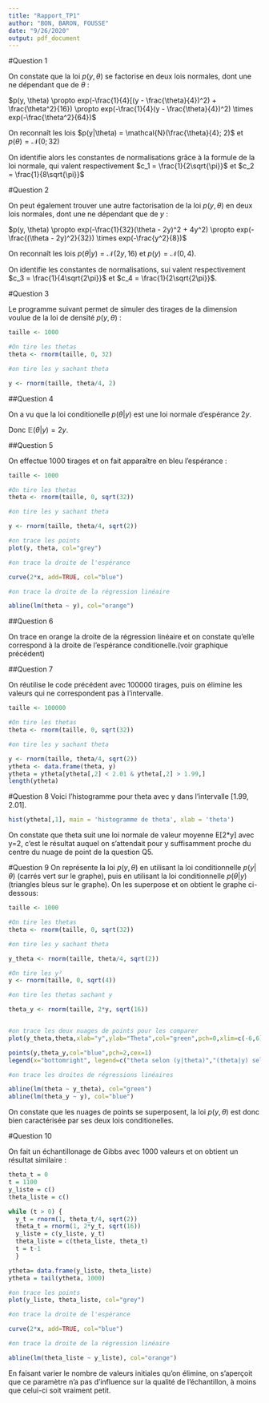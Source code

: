 ```yaml
---
title: "Rapport_TP1"
author: "BON, BARON, FOUSSE"
date: "9/26/2020"
output: pdf_document
---
```


#Question 1

On constate que la loi $p(y, \theta)$ se factorise en deux lois normales, dont une ne dépendant que de $\theta$ :

$p(y, \theta) \propto exp(-\frac{1}{4}[(y - \frac{\theta}{4})^2) + \frac{\theta^2}{16}) \propto exp(-\frac{1}{4}(y - \frac{\theta}{4})^2) \times exp(-\frac{\theta^2}{64})$

On reconnaît les lois $p(y|\theta) = \mathcal{N}(\frac{\theta}{4}; 2)$ et $p(\theta) = \mathcal{N}(0; 32)$

On identifie alors les constantes de normalisations grâce à la formule de la loi normale, qui valent respectivement $c_1 = \frac{1}{2\sqrt{\pi}}$ et $c_2 = \frac{1}{8\sqrt{\pi}}$

#Question 2

On peut également trouver une autre factorisation de la loi $p(y, \theta)$ en deux lois normales, dont une ne dépendant que de $y$ :

$p(y, \theta) \propto exp(-\frac{1}{32}(\theta - 2y)^2 + 4y^2) \propto exp(-\frac{(\theta - 2y)^2}{32}) \times exp(-\frac{y^2}{8})$

On reconnaît les lois $p(\theta|y) = \mathcal{N}(2y, 16)$ et $p(y) = \mathcal{N}(0, 4)$.

On identifie les constantes de normalisations, sui valent respectivement $c_3 = \frac{1}{4\sqrt{2\pi}}$ et $c_4 = \frac{1}{2\sqrt{2\pi}}$.

#Question 3

Le programme suivant permet de simuler des tirages de la dimension voulue de la loi de densité $p(y, \theta)$ :

```R
  
taille <- 1000

#On tire les thetas 
theta <- rnorm(taille, 0, 32) 

#on tire les y sachant theta

y <- rnorm(taille, theta/4, 2)

```

##Question 4

On a vu que la loi conditionelle $p(\theta | y)$ est une loi normale d'espérance $2y$.

Donc $\mathbb E(\theta | y) = 2y$.


##Question 5

On effectue 1000 tirages et on fait apparaître en bleu l'espérance :

```R
  
taille <- 1000

#On tire les thetas 
theta <- rnorm(taille, 0, sqrt(32))

#on tire les y sachant theta

y <- rnorm(taille, theta/4, sqrt(2))

#on trace les points
plot(y, theta, col="grey")

#on trace la droite de l'espérance

curve(2*x, add=TRUE, col="blue")

#on trace la droite de la régression linéaire

abline(lm(theta ~ y), col="orange")
```

##Question 6

On trace en orange la droite de la régression linéaire et on constate qu'elle correspond à la droite de l'espérance conditionelle.(voir graphique précédent)

##Question 7 

On réutilise le code précédent avec 100000 tirages, puis on élimine les valeurs qui ne correspondent pas à l'intervalle.


```R
 
taille <- 100000

#On tire les thetas 
theta <- rnorm(taille, 0, sqrt(32))

#on tire les y sachant theta

y <- rnorm(taille, theta/4, sqrt(2))
ytheta <- data.frame(theta, y)
ytheta = ytheta[ytheta[,2] < 2.01 & ytheta[,2] > 1.99,]
length(ytheta)


```

#Question 8
Voici l'histogramme pour theta avec y dans l'intervalle [1.99, 2.01].
```R
hist(ytheta[,1], main = 'histogramme de theta', xlab = 'theta')
```
On constate que theta suit une loi normale de valeur moyenne E[2*y] avec y=2, c'est le résultat auquel on s'attendait pour y suffisamment proche du centre du nuage de point de la question Q5.

#Question 9
On représente la loi $p(y, \theta)$ en utilisant la loi conditionnelle $p(y|\theta)$ (carrés vert sur le graphe), puis en utilisant la loi conditionnelle $p(\theta|y)$ (triangles bleus sur le graphe). On les superpose et on obtient le graphe ci-dessous:
```R
taille <- 1000

#On tire les thetas 
theta <- rnorm(taille, 0, sqrt(32)) 

#on tire les y sachant theta

y_theta <- rnorm(taille, theta/4, sqrt(2))

#On tire les y²
y <- rnorm(taille, 0, sqrt(4)) 

#on tire les thetas sachant y

theta_y <- rnorm(taille, 2*y, sqrt(16))


#on trace les deux nuages de points pour les comparer
plot(y_theta,theta,xlab="y",ylab="Theta",col="green",pch=0,xlim=c(-6,6),ylim=c(-15,15),cex=1)

points(y,theta_y,col="blue",pch=2,cex=1)
legend(x="bottomright", legend=c("theta selon (y|theta)","(theta|y) selon y"), col=c("green","blue"), pch=c(0,2))

#on trace les droites de régressions linéaires

abline(lm(theta ~ y_theta), col="green")
abline(lm(theta_y ~ y), col="blue")

```
On constate que les nuages de points se superposent, la loi $p(y, \theta)$ est donc bien caractérisée par ses deux lois conditionelles.

#Question 10

On fait un échantillonage de Gibbs avec 1000 valeurs et on obtient un résultat similaire :

```R

theta_t = 0
t = 1100
y_liste = c()
theta_liste = c()

while (t > 0) {
  y_t = rnorm(1, theta_t/4, sqrt(2))
  theta_t = rnorm(1, 2*y_t, sqrt(16))
  y_liste = c(y_liste, y_t)
  theta_liste = c(theta_liste, theta_t)
  t = t-1
  }

ytheta= data.frame(y_liste, theta_liste)
ytheta = tail(ytheta, 1000)

#on trace les points
plot(y_liste, theta_liste, col="grey")

#on trace la droite de l'espérance

curve(2*x, add=TRUE, col="blue")

#on trace la droite de la régression linéaire

abline(lm(theta_liste ~ y_liste), col="orange")
```
En faisant varier le nombre de valeurs initiales qu'on élimine, on s'aperçoit que ce paramètre n'a pas d'influence sur la qualité de l'échantillon, à moins que celui-ci soit vraiment petit.



